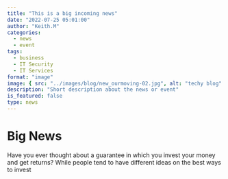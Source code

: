 ```yaml
---
title: "This is a big incoming news"
date: "2022-07-25 05:01:00"
author: "Keith.M"
categories:
  - news
  - event
tags:
  - business
  - IT Security
  - IT Services
format: "image"
image: { src: "../images/blog/new_ourmoving-02.jpg", alt: "techy blog" }
description: "Short description about the news or event"
is_featured: false
type: news
---
```


# Big News

Have you ever thought about a guarantee in which you invest your money and get returns? While people tend to have different ideas on the best ways to invest
